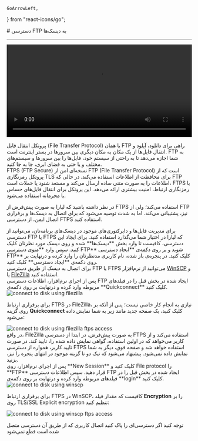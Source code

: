     GoArrowLeft,
} from "react-icons/go";


<Layout>
<Head>
<title>مستندات دسترسی FTP به دیسک‌ - لیارا</title>

<meta property="og:title" content="مستندات خدمات رایانش ابری لیارا" />
<meta property="og:description" content="مستندات مربوط به ایجاد و مدیریت دسترسی FTP یا FTP Access در دیسک‌ها در لیارا"  />
</Head>
# دسترسی FTP به دیسک‌ها
<hr className="mb-2" />

<video
  src="https://media.liara.ir/ftp/ftp-access.mp4"
  controls="controls"
  className="block w-full"
  width="100%" />
<div className="h-4" />


<Section id="what-is-ftp" title="FTP چیست؟" />
پروتکل انتقال فایل (File Transfer Protocol) یا همان FTP راهی برای دانلود، آپلود و انتقال فایل‌ها از یک مکان به مکان دیگری بین سرورها در بستر اینترنت است. 
FTP به شما اجازه می‌دهد تا به راحتی از سیستم خود، فایل‌ها را بین سرورها و سیستم‌های مختلف و یا حتی به فضای ابری، جا به جا کنید.

<Section id="what-is-ftps" title="FTPS چیست؟" />
FTPS (FTP Secure) نسخه‌ای امن از FTP (File Transfer Protocol) است که از پروتکل رمزنگاری TLS برای محافظت از اطلاعات استفاده می‌کند. در حالی که FTP اطلاعات را به صورت متنی ساده ارسال می‌کند و مستعد شنود یا حملات است، FTPS با رمزنگاری ارتباط، امنیت بیشتری ارائه می‌دهد. این پروتکل برای انتقال فایل‌های حساس یا محرمانه استفاده می‌شود.

<div className="h-4" />
<Alert variant="info">
<p>
  در نظر داشته باشید که لیارا به صورت پیش‌فرض از FTPS استفاده می‌کند؛ ولی از FTP نیز، پشتیبانی می‌کند. اما به شدت 
  توصیه می‌شود که برای اتصال به دیسک‌ها و برقراری اتصال ایمن، از دسترسی FTPS استفاده کنید. 
</p>
</Alert>


<Section id="access-to-disk-via-ftp" title="دسترسی به دیسک‌ها با FTP یا FTPS" />
برای مدیریت فایل‌ها و دایرکتوری‌های موجود در دیسک‌های برنامه‌تان، می‌توانید از دسترسی FTP یا FTPS که لیارا در اختیار شما می‌گذارد استفاده کنید.
برای ایجاد این دسترسی، کافیست تا وارد بخش **دیسک‌ها** شده و روی دیسک مورد نظرتان کلیک کنید. سپس وارد **منوی دسترسی FTP** شوید و بر روی دکمه‌ی **ایجاد دسترسی FTP** کلیک کنید. در پنجره‌ی باز شده، نام کاربری مدنظرتان را وارد کرده و درنهایت بر روی دکمه‌ی **ایجاد دسترسی** کلیک کنید.

<Section id="connect-to-disks" title="اتصال به دیسک" />
برای اتصال به دیسک از طریق دسترسی FTP یا FTPS می‌توانید از نرم‌افزار <a href="https://media.liara.ir/WinSCP.5.17.5.Build.10414.zip" className="text-[#2196f3] ">WinSCP</a> و یا <a href="https://media.liara.ir/FileZilla.3.48.1.x64.zip" className="text-[#2196f3] ">FileZilla</a> استفاده کنید.

<Section id="connect-to-disk-using-filezilla" title="اتصال به دیسک‌ از طریق FileZilla" />
پس از اجرای نرم‌افزار، اطلاعات دسترسی FTP ایجاد شده در بخش قبل را در فیلدهای مربوطه وارد کرده و درنهایت بر روی دکمه‌ی **Quickconnect** کلیک کنید.
<div className="h-4" />
<img src="https://media.liara.ir/docs/ftp-access-using-filezilla.gif" alt="connect to disk using filezilla"/>
<div className="h-4" />

برای برقراری ارتباط FTPS در FileZilla، نیازی به انجام کار خاصی نیست؛ پس از آنکه بر روی گزینه **Quickconnect** کلیک کنید، یک صفحه جدید مانند زیر به شما نمایش داده می‌شود:

<div className="h-4" />
<img src="https://media.liara.ir/docs/filezilla-ftps-opened-tab.png" alt="connect to disk using filezilla ftps access"/>
<div className="h-4" />
در واقع، FileZilla به صورت پیش‌فرض، در ابتدا از دسترسی FTPS استفاده می‌کند و از کاربر می‌خواهد که در 
اولین استفاده، گواهی نمایش داده شده را، تایید کند. 
در صورت تایید کاربر، همواره از دسترسی FTPS استفاده خواهد شد و صفحه فوق، دیگر به شما نمایش داده نمی‌شود. 
پیشنهاد می‌شود که تیک دو تا گزینه موجود در انتهای پنجره را نیز، بزنید. 

<Section id="connect-to-disk-using-winscp" title="اتصال به دیسک‌ از طریق WinSCP" />
پس از اجرای نرم‌افزار، روی **New Session** کلیک کنید و File protocol را **FTP** قرار دهید. سپس اطلاعات دسترسی FTP ایجاد شده در بخش قبل را در فیلدهای مربوطه وارد کرده و درنهایت بر روی دکمه‌ی **login** کلیک کنید.

<div className="h-4" />
<img src="https://media.liara.ir/docs/connect-to-disk-using-winscp.gif" alt="connect to disk using winscp"/>
<div className="h-4" />

برای برقراری ارتباط FTPS در WinSCP، کافیست که مقدار فیلد <b>Encryption</b> را بر روی <Important>TLS/SSL Explicit encryption</Important> تنظیم کنید: 

<div className="h-4" />
<img src="https://media.liara.ir/docs/enable-winscp-ftps-access.png" alt="connect to disk using winscp ftps access"/>
<div className="h-4" />

<div className="h-4" />
<Alert variant="warning">
<p>
توجه کنید اگر دسترسی‌ای را پاک کنید اتصال کاربری که از طریق آن دسترسی متصل شده است قطع نمی‌شود
</p>
</Alert>


</Layout>
